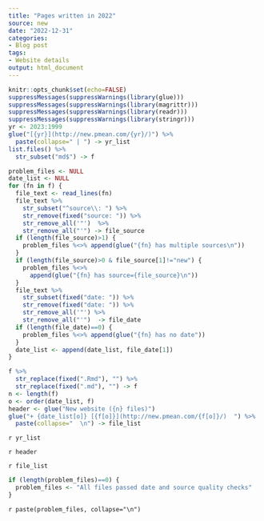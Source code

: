 ```yaml
---
title: "Pages written in 2022"
source: new
date: "2022-12-31"
categories:
- Blog post
tags:
- Website details
output: html_document
---
```


```r
knitr::opts_chunk$set(echo=FALSE)
suppressMessages(suppressWarnings(library(glue)))
suppressMessages(suppressWarnings(library(magrittr)))
suppressMessages(suppressWarnings(library(readr)))
suppressMessages(suppressWarnings(library(stringr)))
yr <- 2023:1999
glue("[{yr}](http://new.pmean.com/{yr}/)") %>%
  paste(collapse=" | ") -> yr_list
list.files() %>%
  str_subset("md$") -> f
```

```r
problem_files <- NULL
date_list <- NULL
for (fn in f) {
  file_text <- read_lines(fn)
  file_text %>%
    str_subset("^source\\: ") %>%
    str_remove(fixed("source: ")) %>%
    str_remove_all('"')  %>%
    str_remove_all("'") -> file_source
  if (length(file_source)>1) {
    problem_files %<>% append(glue("{fn} has multiple sources\n"))
  }
  if (length(file_source)>0 & file_source[1]!="new") {
    problem_files %<>% 
      append(glue("{fn} has source={file_source}\n"))
  }
  file_text %>%
    str_subset(fixed("date: ")) %>%
    str_remove(fixed("date: ")) %>%
    str_remove_all('"') %>%
    str_remove_all("'")  -> file_date
  if (length(file_date)==0) {
    problem_files %<>% append(glue("{fn} has no date"))
  }
  date_list <- append(date_list, file_date[1])
}
```

```r
f %>%
  str_replace(fixed(".Rmd"), "") %>%
  str_replace(fixed(".md"), "") -> f
n <- length(f)
o <- order(date_list, f)
header <- glue("New website ({n} files)")
glue("+ {date_list[o]} [{f[o]}](http://new.pmean.com/{f[o]}/)  ") %>%
  paste(collapse="  \n") -> file_list
```

`r yr_list`

`r header`

`r file_list`

```r
if (length(problem_files)==0) {
  problem_files <- "All files passed date and source quality checks"
}
```

`r paste(problem_files, collapse="\n")`

